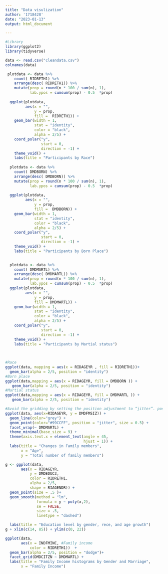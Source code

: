 ```yaml
---
title: "Data visulization"
author: '1718428'
date: "2023-01-13"
output: html_document

---
```


```r
#Library
library(ggplot2)
library(tidyverse)
```


```r
data <- read.csv("cleandata.csv")
colnames(data)
```

```r
 plotdata <- data %>%
    count( RIDRETH1) %>%
    arrange(desc( RIDRETH1)) %>%
    mutate(prop = round(n * 100 / sum(n), 1),
           lab.ypos = cumsum(prop) - 0.5  *prop)
  
  ggplot(plotdata, 
         aes(x = "", 
             y = prop, 
             fill =  RIDRETH1)) +
    geom_bar(width = 1, 
             stat = "identity", 
             color = "black",
             alpha = 2/5) +
    coord_polar("y", 
                start = 0, 
                direction = -1) +
    theme_void() +
    labs(title = "Participants by Race")
  
  plotdata <- data %>%
    count( DMDBORN) %>%
    arrange(desc( DMDBORN)) %>%
    mutate(prop = round(n * 100 / sum(n), 1),
           lab.ypos = cumsum(prop) - 0.5  *prop)
  
  ggplot(plotdata, 
         aes(x = "", 
             y = prop, 
             fill =  DMDBORN)) +
    geom_bar(width = 1, 
             stat = "identity", 
             color = "black",
             alpha = 2/5) +
    coord_polar("y", 
                start = 0, 
                direction = -1) +
    theme_void() +
    labs(title = "Participants by Born Place")
  

  plotdata <- data %>%
    count( DMDMARTL) %>%
    arrange(desc( DMDMARTL)) %>%
    mutate(prop = round(n * 100 / sum(n), 1),
           lab.ypos = cumsum(prop) - 0.5  *prop)
  ggplot(plotdata, 
         aes(x = "", 
             y = prop, 
             fill = DMDMARTL)) +
    geom_bar(width = 1, 
             stat = "identity", 
             color = "black",
             alpha = 2/5) +
    coord_polar("y", 
                start = 0, 
                direction = -1) +
    theme_void() +
    labs(title = "Participants by Martial status")
  
  
```

```r
#Race
ggplot(data, mapping = aes(x = RIDAGEYR , fill = RIDRETH1))+
  geom_bar(alpha = 2/5, position = "identity")
#Born place
ggplot(data,mapping = aes(x = RIDAGEYR, fill = DMDBORN )) + 
   geom_bar(alpha = 2/5, position = "identity")
#Martial status
ggplot(data,mapping = aes(x = RIDAGEYR, fill = DMDMARTL )) + 
   geom_bar(alpha = 2/5, position = "identity")

```
```r
#Avoid the gridding by setting the position adjustment to “jitter”. position = "jitter" adds a small amount of random noise to each point. This spreads the points out because no two points are likely to receive the same amount of random noise.
ggplot(data, aes(x=RIDAGEYR, y = DMDFMSIZ)) +
  geom_line(color="grey") +
  geom_point(color="#99CCFF", position = "jitter", size = 0.5) +
  facet_wrap(~ DMDMARTL) + 
  theme_minimal(base_size = 9) +
  theme(axis.text.x = element_text(angle = 45, 
                                   hjust = 1)) +
  labs(title = "Changes in Family members",
       x = "Age",
       y = "Total number of family members") 
```

```r
g <- ggplot(data, 
       aes(x = RIDAGEYR, 
           y = DMDEDUC3,
           color = RIDRETH1,
           alpha = 2/5,
           shape = RIAGENDR)) +
  geom_point(size = .5 )+
  geom_smooth(method = "lm",
              formula = y ~ poly(x,2),
              se = FALSE, 
              size = .5,
              linetype = "dashed")

  labs(title = "Education level by gender, rece, and age growth")
g + xlim(c(14, 85)) + ylim(c(0, 22))
```
```r
ggplot(data, 
       aes(x = INDFMINC, #Family income
           color = RIDRETH1))  + 
  geom_bar(alpha = 2/5, position = "dodge")+
  facet_grid(DMDCITZN ~ DMDMARTL) +
  labs(title = "Family Income histograms by Gender and Marriage",
       x = "Family Income")
```




